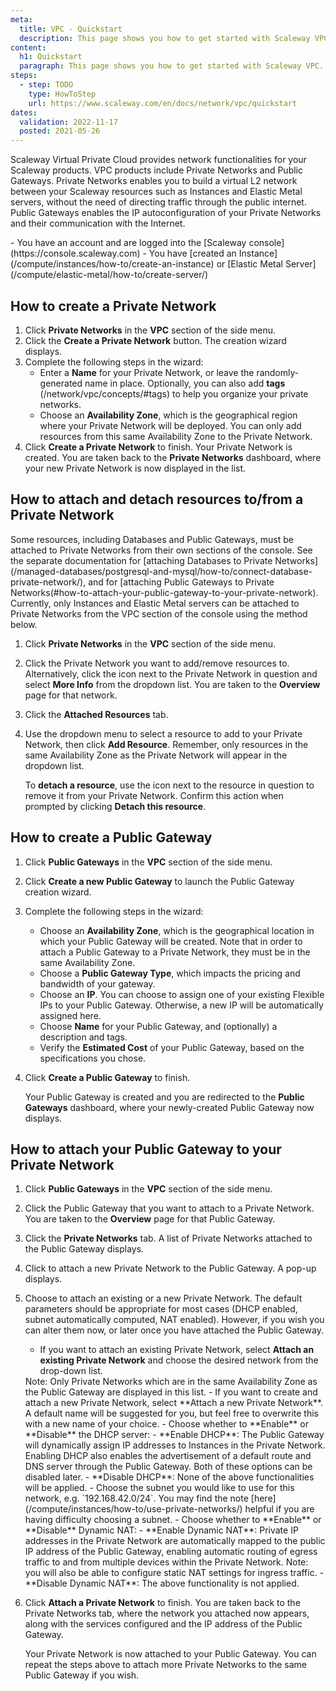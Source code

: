 ```yaml
---
meta:
  title: VPC - Quickstart
  description: This page shows you how to get started with Scaleway VPC.
content:
  h1: Quickstart
  paragraph: This page shows you how to get started with Scaleway VPC.
steps:
  - step: TODO
    type: HowToStep
    url: https://www.scaleway.com/en/docs/network/vpc/quickstart
dates:
  validation: 2022-11-17
  posted: 2021-05-26
---
```


Scaleway Virtual Private Cloud provides network functionalities for your Scaleway products. VPC products include Private Networks and Public Gateways. Private Networks enables you to build a virtual L2 network between your Scaleway resources such as Instances and Elastic Metal servers, without the need of directing traffic through the public internet. Public Gateways enables the IP autoconfiguration of your Private Networks and their communication with the Internet.

<Message type="requirement">
  - You have an account and are logged into the [Scaleway console](https://console.scaleway.com)
  - You have [created an Instance](/compute/instances/how-to/create-an-instance) or [Elastic Metal Server](/compute/elastic-metal/how-to/create-server/)
</Message>

## How to create a Private Network

1. Click **Private Networks** in the **VPC** section of the side menu.
2. Click the **Create a Private Network** button. The creation wizard displays.
3. Complete the following steps in the wizard: 
    - Enter a **Name** for your Private Network, or leave the randomly-generated name in place. Optionally, you can also add **tags** (/network/vpc/concepts/#tags) to help you organize your private networks. 
    - Choose an **Availability Zone**, which is the geographical region where your Private Network will be deployed. You can only add resources from this same Availability Zone to the Private Network. 
4. Click **Create a Private Network** to finish. Your Private Network is created. You are taken back to the **Private Networks** dashboard, where your new Private Network is now displayed in the list.

## How to attach and detach resources to/from a Private Network

<Message type="note">
  Some resources, including Databases and Public Gateways, must be attached to Private Networks from their own sections of the console. See the separate documentation for [attaching Databases to Private Networks](/managed-databases/postgresql-and-mysql/how-to/connect-database-private-network/), and for [attaching Public Gateways to Private Networks(#how-to-attach-your-public-gateway-to-your-private-network). Currently, only Instances and Elastic Metal servers can be attached to Private Networks from the VPC section of the console using the method below.
</Message>

1. Click **Private Networks** in the **VPC** section of the side menu.
2. Click the Private Network you want to add/remove resources to. Alternatively, click the <Icon name="more" /> icon next to the Private Network in question and select **More Info** from the dropdown list. You are taken to the **Overview** page for that network.
3. Click the **Attached Resources** tab.
4. Use the dropdown menu to select a resource to add to your Private Network, then click **Add Resource**. Remember, only resources in the same Availability Zone as the Private Network will appear in the dropdown list. 

    To **detach a resource**, use the <Icon name="unlink" /> icon next to the resource in question to remove it from your Private Network. Confirm this action when prompted by clicking **Detach this resource**.


## How to create a Public Gateway

1. Click **Public Gateways** in the **VPC** section of the side menu.
2. Click **Create a new Public Gateway** to launch the Public Gateway creation wizard.
3. Complete the following steps in the wizard: 
    - Choose an **Availability Zone**, which is the geographical location in which your Public Gateway will be created. Note that in order to attach a Public Gateway to a Private Network, they must be in the same Availability Zone.
    - Choose a **Public Gateway Type**, which impacts the pricing and bandwidth of your gateway.
    - Choose an **IP**. You can choose to assign one of your existing Flexible IPs to your Public Gateway. Otherwise, a new IP will be automatically assigned here. 
    - Choose **Name** for your Public Gateway, and (optionally) a description and tags.
    - Verify the **Estimated Cost** of your Public Gateway, based on the specifications you chose.
4. Click **Create a Public Gateway** to finish. 

    Your Public Gateway is created and you are redirected to the **Public Gateways** dashboard, where your newly-created Public Gateway now displays.

## How to attach your Public Gateway to your Private Network

1. Click **Public Gateways** in the **VPC** section of the side menu.
2. Click the Public Gateway that you want to attach to a Private Network. You are taken to the **Overview** page for that Public Gateway. 
3. Click the **Private Networks** tab. A list of Private Networks attached to the Public Gateway displays.
4. Click <Icon name="plus" /> to attach a new Private Network to the Public Gateway. A pop-up displays.
5. Choose to attach an existing or a new Private Network. The default parameters should be appropriate for most cases (DHCP enabled, subnet automatically computed, NAT enabled). However, if you wish you can alter them now, or later once you have attached the Public Gateway.
    - If you want to attach an existing Private Network, select **Attach an existing Private Network** and choose the desired network from the drop-down list.
    <Message type="note">
        Note: Only Private Networks which are in the same Availability Zone as the Public Gateway are displayed in this list.
    </Message>
    - If you want to create and attach a new Private Network, select **Attach a new Private Network**. A default name will be suggested for you, but feel free to overwrite this with a new name of your choice.
    - Choose whether to **Enable** or **Disable** the DHCP server:
        - **Enable DHCP**: The Public Gateway will dynamically assign IP addresses to Instances in the Private Network. Enabling DHCP also enables the advertisement of a default route and DNS server through the Public Gateway. Both of these options can be disabled later.
        - **Disable DHCP**: None of the above functionalities will be applied.
    - Choose the subnet you would like to use for this network, e.g. `192.168.42.0/24`. You may find the note [here](/compute/instances/how-to/use-private-networks/) helpful if you are having difficulty choosing a subnet.
    - Choose whether to **Enable** or **Disable** Dynamic NAT:
        - **Enable Dynamic NAT**: Private IP addresses in the Private Network are automatically mapped to the public IP address of the Public Gateway, enabling automatic routing of egress traffic to and from multiple devices within the Private Network. Note: you will also be able to configure static NAT settings for ingress traffic.
        - **Disable Dynamic NAT**: The above functionality is not applied.
5. Click **Attach a Private Network** to finish. You are taken back to the Private Networks tab, where the network you attached now appears, along with the services configured and the IP address of the Public Gateway.

    Your Private Network is now attached to your Public Gateway. You can repeat the steps above to attach more Private Networks to the same Public Gateway if you wish.
